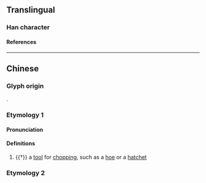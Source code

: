 {{character info/new}}
==Translingual==

===Han character===
{{Han char|rn=75|rad=木|as=15|sn=19|four=48964|canj=DHJA|ids=⿰木箸}}

====References====
{{Han ref|kx=0561.030|dkj=15826|dj=0949.300|hdz=21309.030|uh=6AE1}}

----

==Chinese==

===Glyph origin===
{{Han etym}}
{{Han compound|木|箸|ls=psc|c1=s|c2=p|t1=wood}}.

===Etymology 1===
{{zh-forms}}

====Pronunciation====
{{zh-pron
|m=zhuó
|c=zoek3
|mc=y
|oc=y
|cat=n
}}

====Definitions====
{{zh-hanzi}}

# {{†}} a [[tool]] for [[chop]]ping, such as a [[hoe]] or a [[hatchet]]

===Etymology 2===
{{zh-see|箸}}